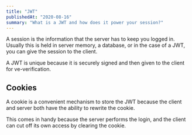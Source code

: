 ```yaml
---
title: "JWT"
publishedAt: "2020-08-16"
summary: "What is a JWT and how does it power your session?"
---
```


A session is the information that the server has to keep you logged in. Usually this is held in server memory, a database, or in the case of a JWT, you can give the session to the client.

A JWT is unique because it is securely signed and then given to the client for ve-verification.

## Cookies

A cookie is a convenient mechanism to store the JWT because the client and server both have the ability to rewrite the cookie.

This comes in handy because the server performs the login, and the client can cut off its own access by clearing the cookie.



<!--- © Eric Vicenti 2020. Licensed under Creative Commons CC BY-NC-SA 4.0 https://creativecommons.org/licenses/by-nc-sa/4.0/ -->
